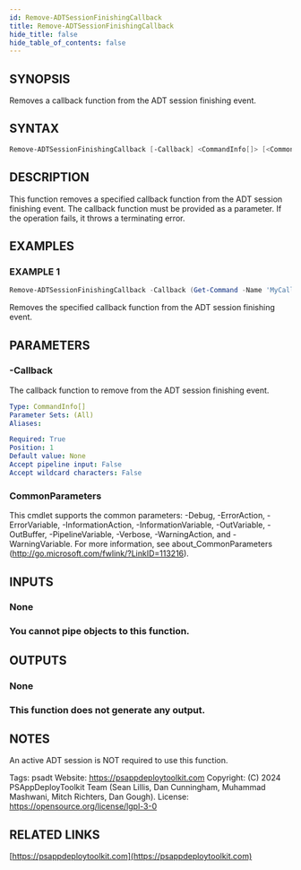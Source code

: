 ```yaml
---
id: Remove-ADTSessionFinishingCallback
title: Remove-ADTSessionFinishingCallback
hide_title: false
hide_table_of_contents: false
---
```


## SYNOPSIS

Removes a callback function from the ADT session finishing event.

## SYNTAX

```powershell
Remove-ADTSessionFinishingCallback [-Callback] <CommandInfo[]> [<CommonParameters>]
```

## DESCRIPTION

This function removes a specified callback function from the ADT session finishing event.
The callback function must be provided as a parameter.
If the operation fails, it throws a terminating error.

## EXAMPLES

### EXAMPLE 1

```powershell
Remove-ADTSessionFinishingCallback -Callback (Get-Command -Name 'MyCallbackFunction')
```

Removes the specified callback function from the ADT session finishing event.

## PARAMETERS

### -Callback

The callback function to remove from the ADT session finishing event.

```yaml
Type: CommandInfo[]
Parameter Sets: (All)
Aliases:

Required: True
Position: 1
Default value: None
Accept pipeline input: False
Accept wildcard characters: False
```

### CommonParameters

This cmdlet supports the common parameters: -Debug, -ErrorAction, -ErrorVariable, -InformationAction, -InformationVariable, -OutVariable, -OutBuffer, -PipelineVariable, -Verbose, -WarningAction, and -WarningVariable.
For more information, see about_CommonParameters (http://go.microsoft.com/fwlink/?LinkID=113216).

## INPUTS

### None

### You cannot pipe objects to this function.

## OUTPUTS

### None

### This function does not generate any output.

## NOTES

An active ADT session is NOT required to use this function.

Tags: psadt
Website: https://psappdeploytoolkit.com
Copyright: (C) 2024 PSAppDeployToolkit Team (Sean Lillis, Dan Cunningham, Muhammad Mashwani, Mitch Richters, Dan Gough).
License: https://opensource.org/license/lgpl-3-0

## RELATED LINKS

[https://psappdeploytoolkit.com](https://psappdeploytoolkit.com)
